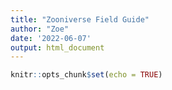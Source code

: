 ```yaml
---
title: "Zooniverse Field Guide"
author: "Zoe"
date: '2022-06-07'
output: html_document
---
```


```r
knitr::opts_chunk$set(echo = TRUE)
```
